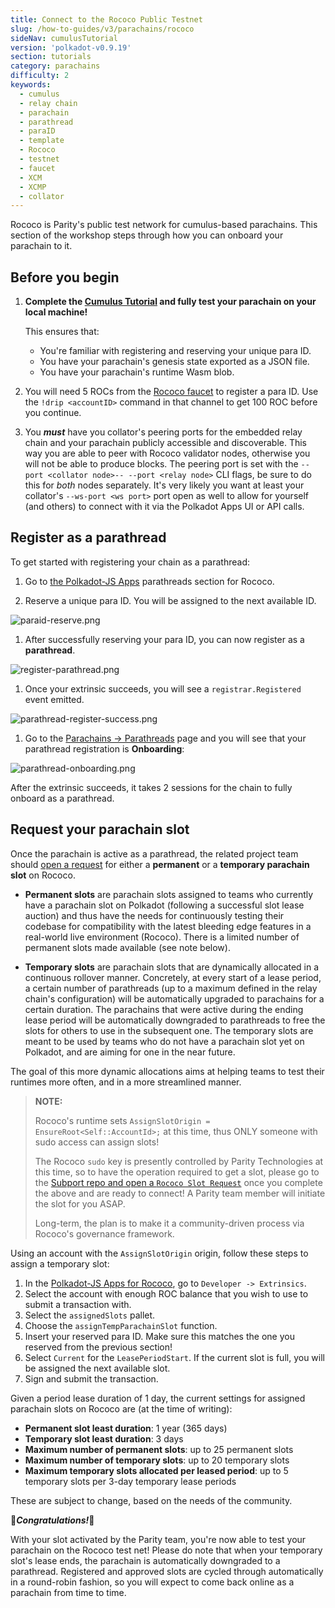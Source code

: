```yaml
---
title: Connect to the Rococo Public Testnet
slug: /how-to-guides/v3/parachains/rococo
sideNav: cumulusTutorial
version: 'polkadot-v0.9.19'
section: tutorials
category: parachains
difficulty: 2
keywords:
  - cumulus
  - relay chain
  - parachain
  - parathread
  - paraID
  - template
  - Rococo
  - testnet
  - faucet
  - XCM
  - XCMP
  - collator
---
```


Rococo is Parity's public test network for cumulus-based parachains.
This section of the workshop steps through how you can onboard your parachain to it.

## Before you begin

1. **Complete the [Cumulus Tutorial](/tutorials/v3/cumulus/) and fully test your parachain on your local machine!**

   This ensures that:
   - You're familiar with registering and reserving your unique para ID.
   - You have your parachain's genesis state exported as a JSON file.
   - You have your parachain's runtime Wasm blob.

1. You will need 5 ROCs from the [Rococo faucet](https://matrix.to/#/#rococo-faucet:matrix.org) to register a para ID.
   Use the `!drip <accountID>` command in that channel to get 100 ROC before you continue.

3. You ***must*** have you collator's peering ports for the embedded relay chain and your parachain publicly accessible and discoverable.
   This way you are able to peer with Rococo validator nodes, otherwise you will not be able to produce blocks.
   The peering port is set with the `--port <collator node>-- --port <relay node>` CLI flags, be sure to do this for _both_ nodes separately.
   It's very likely you want at least your collator's `--ws-port <ws port>` port open as well to allow for yourself (and others) to connect with it via the Polkadot Apps UI or API calls.

## Register as a parathread

To get started with registering your chain as a parathread:

1. Go to [the Polkadot-JS Apps](https://polkadot.js.org/apps/?rpc=wss%3A%2F%2Frococo-rpc.polkadot.io#/parachains/parathreads) parathreads section for Rococo.

1. Reserve a unique para ID. You will be assigned to the next available ID.

![paraid-reserve.png](../../../../src/images/tutorials/09-cumulus/paraid-reserve.png)

1. After successfully reserving your para ID, you can now register as a **parathread**.

![register-parathread.png](../../../../src/images/tutorials/09-cumulus/register-parathread.png)

1. Once your extrinsic succeeds, you will see a `registrar.Registered` event emitted.

![parathread-register-success.png](../../../../src/images/tutorials/09-cumulus/parathread-register-success.png)

1. Go to the [Parachains -> Parathreads](https://polkadot.js.org/apps/#/parachains/parathreads) page and you will see that your parathread registration is **Onboarding**:

![parathread-onboarding.png](../../../../src/images/tutorials/09-cumulus/parathread-onboarding.png)

After the extrinsic succeeds, it takes 2 sessions for the chain to fully onboard as a parathread.

## Request your parachain slot

Once the parachain is active as a parathread, the related project team should [open a request](https://github.com/paritytech/subport/issues/new?assignees=&labels=Rococo&template=rococo.yaml) for either a **permanent** or a **temporary parachain slot** on Rococo.

- **Permanent slots** are parachain slots assigned to teams who currently have a parachain slot on Polkadot (following a successful slot lease auction) and thus have the needs for continuously testing their codebase for compatibility with the latest bleeding edge features in a real-world live environment (Rococo).
  There is a limited number of permanent slots made available (see note below).

- **Temporary slots** are parachain slots that are dynamically allocated in a continuous rollover manner.
  Concretely, at every start of a lease period, a certain number of parathreads (up to a maximum defined in the relay chain's configuration) will be automatically upgraded to parachains for a certain duration.
  The parachains that were active during the ending lease period will be automatically downgraded to parathreads to free the slots for others to use in the subsequent one.
  The temporary slots are meant to be used by teams who do not have a parachain slot yet on Polkadot, and are aiming for one in the near future.

The goal of this more dynamic allocations aims at helping teams to test their runtimes more often, and in a more streamlined manner.

> **NOTE:**
>
> Rococo's runtime sets `AssignSlotOrigin = EnsureRoot<Self::AccountId>;` at this time, thus ONLY someone with sudo access can assign slots!
>
> The Rococo `sudo` key is presently controlled by Parity Technologies at this time, so to have the operation required to get a slot, please go to the [Subport repo and open a `Rococo Slot Request`](https://github.com/paritytech/subport/issues/new?assignees=&labels=Rococo&template=rococo.yaml) once you complete the above and are ready to connect!
> A Parity team member will initiate the slot for you ASAP.
>
> Long-term, the plan is to make it a community-driven process via Rococo's governance framework.

Using an account with the `AssignSlotOrigin` origin, follow these steps to assign a temporary slot:

1. In the [Polkadot-JS Apps for Rococo](https://polkadot.js.org/apps/?rpc=wss%3A%2F%2Frococo-rpc.polkadot.io#/extrinsics), go to `Developer -> Extrinsics`.
1. Select the account with enough ROC balance that you wish to use to submit a transaction with.
1. Select the `assignedSlots` pallet.
1. Choose the `assignTempParachainSlot` function.
1. Insert your reserved para ID. Make sure this matches the one you reserved from the previous section!
1. Select `Current` for the `LeasePeriodStart`. If the current slot is full, you will be assigned the next available slot.
1. Sign and submit the transaction.

Given a period lease duration of 1 day, the current settings for assigned parachain slots on Rococo are (at the time of writing):

- **Permanent slot least duration**: 1 year (365 days)
- **Temporary slot least duration**: 3 days
- **Maximum number of permanent slots**: up to 25 permanent slots
- **Maximum number of temporary slots**: up to 20 temporary slots
- **Maximum temporary slots allocated per leased period**: up to 5 temporary slots per 3-day temporary lease periods

These are subject to change, based on the needs of the community.

🎉**_Congratulations!_**🎉

With your slot activated by the Parity team, you're now able to test your parachain on the Rococo test net!
Please do note that when your temporary slot's lease ends, the parachain is automatically downgraded to a parathread. Registered and approved slots are cycled through automatically in a round-robin fashion, so you will expect to come back online as a parachain from time to time.
